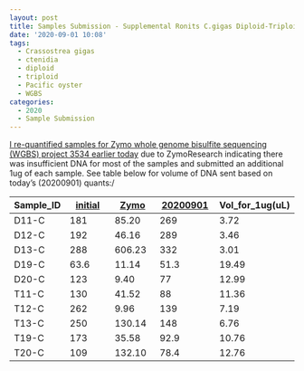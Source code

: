 ```yaml
---
layout: post
title: Samples Submission - Supplemental Ronits C.gigas Diploid-Triploid Ctendidia gDNA for WGBS by ZymoResearch
date: '2020-09-01 10:08'
tags:
  - Crassostrea gigas
  - ctenidia
  - diploid
  - triploid
  - Pacific oyster
  - WGBS
categories:
  - 2020
  - Sample Submission
---
```

[I re-quantified samples for Zymo whole genome bisulfite sequencing (WGBS) project 3534 earlier today](https://robertslab.github.io/sams-notebook/posts/2020-09-01-DNA-Quantification---Re-quant-Ronits-C.gigas-Diploid-Triploid-Ctenidia-gDNA-Submitted-to-ZymoResearch/) due to ZymoResearch indicating there was insufficient DNA for most of the samples and submitted an additional 1ug of each sample. See table below for volume of DNA sent based on today's (20200901) quants:/

| Sample_ID | [initial](ng/uL) | [Zymo](ng/uL) | [20200901](ng/uL) | Vol_for_1ug(uL) |
|-----------|------------------|---------------|-------------------|-----------------|
| D11-C     | 181              | 85.20         | 269               | 3.72            |
| D12-C     | 192              | 46.16         | 289               | 3.46            |
| D13-C     | 288              | 606.23        | 332               | 3.01            |
| D19-C     | 63.6             | 11.14         | 51.3              | 19.49           |
| D20-C     | 123              | 9.40          | 77                | 12.99           |
| T11-C     | 130              | 41.52         | 88                | 11.36           |
| T12-C     | 262              | 9.96          | 139               | 7.19            |
| T13-C     | 250              | 130.14        | 148               | 6.76            |
| T19-C     | 173              | 35.58         | 92.9              | 10.76           |
| T20-C     | 109              | 132.10        | 78.4              | 12.76           |

